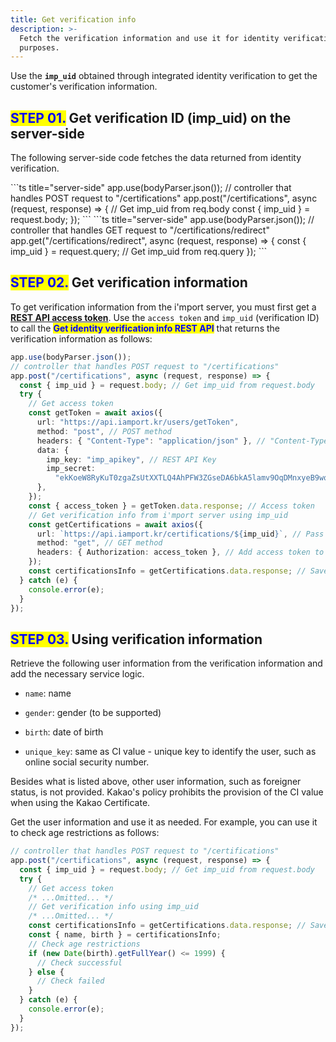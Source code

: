 ```yaml
---
title: Get verification info
description: >-
  Fetch the verification information and use it for identity verification
  purposes.
---
```



Use the **`imp_uid`** obtained through integrated identity verification to get the customer's
verification information.

## <mark style="color:blue;">**STEP 01.**</mark> Get verification ID (imp\_uid) on the server-side

The following server-side code fetches the data returned from identity verification.

<Tabs>
  <Tab title="Node.js (popup)">
    ```ts title="server-side"
    app.use(bodyParser.json());
    // controller that handles POST request to "/certifications"
    app.post("/certifications", async (request, response) => {
      // Get imp_uid from req.body
      const { imp_uid } = request.body;
    });
    ```
  </Tab>

  <Tab title="Node.js (redirection)">
    ```ts title="server-side"
    app.use(bodyParser.json());
    // controller that handles GET request to "/certifications/redirect"
    app.get("/certifications/redirect", async (request, response) => {
      const { imp_uid } = request.query; // Get imp_uid from req.query
    });
    ```
  </Tab>
</Tabs>

## <mark style="color:blue;">**STEP 02.**</mark> Get verification information

To get verification information from the i'mport server,
you must first get a [**REST API access token**](../../api/rest-api-access-token).
Use the `access token` and `imp_uid` (verification ID)
to call the <mark style="color:blue;">**Get identity verification info REST API**</mark>
that returns the verification information as follows:

```ts title="sever-side(Node.js)"
app.use(bodyParser.json());
// controller that handles POST request to "/certifications"
app.post("/certifications", async (request, response) => {
  const { imp_uid } = request.body; // Get imp_uid from request.body
  try {
    // Get access token
    const getToken = await axios({
      url: "https://api.iamport.kr/users/getToken",
      method: "post", // POST method
      headers: { "Content-Type": "application/json" }, // "Content-Type": "application/json"
      data: {
        imp_key: "imp_apikey", // REST API Key
        imp_secret:
          "ekKoeW8RyKuT0zgaZsUtXXTLQ4AhPFW3ZGseDA6bkA5lamv9OqDMnxyeB9wqOsuO9W3Mx9YSJ4dTqJ3f", // REST API Secret
      },
    });
    const { access_token } = getToken.data.response; // Access token
    // Get verification info from i'mport server using imp_uid
    const getCertifications = await axios({
      url: `https://api.iamport.kr/certifications/${imp_uid}`, // Pass imp_uid
      method: "get", // GET method
      headers: { Authorization: access_token }, // Add access token to Authorization header
    });
    const certificationsInfo = getCertifications.data.response; // Save verification info
  } catch (e) {
    console.error(e);
  }
});
```

## <mark style="color:blue;">**STEP 03.**</mark> Using verification information

Retrieve the following user information from the verification information and add the necessary
service logic.

- `name`: name

- `gender`: gender (to be supported)

- `birth`: date of birth

- `unique_key`: same as CI value - unique key to identify the user,
  such as online social security number.

<Hint style="info">
  Besides what is listed above, other user information, such as foreigner status, is not provided.
  Kakao's policy prohibits the provision of the CI value when using the Kakao Certificate.
</Hint>

Get the user information and use it as needed. For example, you can use it to check age restrictions
as follows:

```ts title="Node.js"
// controller that handles POST request to "/certifications"
app.post("/certifications", async (request, response) => {
  const { imp_uid } = request.body; // Get imp_uid from request.body
  try {
    // Get access token
    /* ...Omitted... */
    // Get verification info using imp_uid
    /* ...Omitted... */
    const certificationsInfo = getCertifications.data.response; // Save verification info
    const { name, birth } = certificationsInfo;
    // Check age restrictions
    if (new Date(birth).getFullYear() <= 1999) {
      // Check successful
    } else {
      // Check failed
    }
  } catch (e) {
    console.error(e);
  }
});
```
